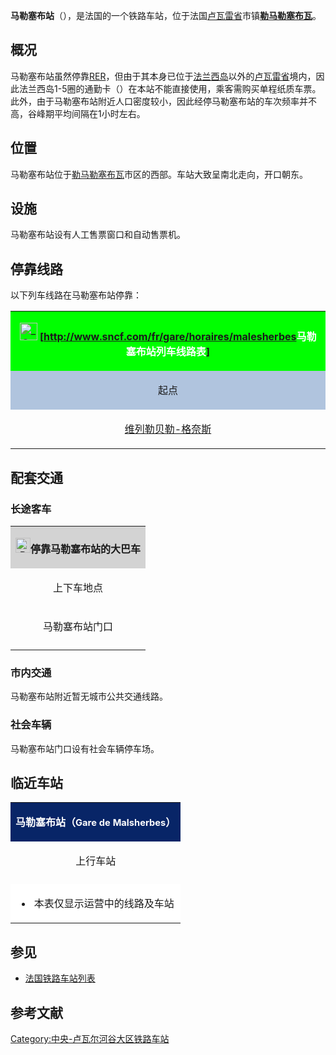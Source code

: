 {{NoteTA |G1=Transport}}
{{Infobox station
| name          =[[File:Sncf-logo.svg|32x32px]]马勒塞布站<br>{{lang|fr|Gare de Malesherbes}} 
| type          = [[法国铁路|法国铁路]]
| image = File:Gare de Malesherbes IMG 1846.JPG
|image_caption = 马勒塞布站门口
| address       = {{FRA}}[[卢瓦雷省|卢瓦雷省]][[勒马勒塞布瓦|勒马勒塞布瓦]]
| latd          = 48
| latm          = 17
| lats          = 37
| latNS         = N
| longd         = 2
| longm         = 24
| longs         = 05
| longEW        = E
| operator = [[File:_Sncf-logo.svg|32x32px]]
| coordinates_display = yes
| iso_region    = FR
| line          = 
* {{link-fr|新城圣乔治－马勒塞布铁路|Ligne de Villeneuve-Saint-Georges à Montargis}}
* {{link-fr|雷若布莱－马勒塞布铁路|Ligne des Aubrais - Orléans à Malesherbes}}（货运，已基本废弃）
| structure           = 地面
| levels              = 
| platform      = 2
| tracks        = 3
| elevation = 71米
| opened        = 1867年5月6日
| rebuilt =
| status = 使用中
| closed        = 
| passengers= 5784人次<ref>{{Cite web|url=https://ressources.data.sncf.com/explore/dataset/frequentation-gares/?sort=voyageurs_2014&q=malesherbes|title=Fréquentation en gares|accessdate=2016-11-30|author=SNCF|date=|language=法语|publisher=SNCF Open Data|archive-date=2016-12-20|archive-url=https://web.archive.org/web/20161220130320/https://ressources.data.sncf.com/explore/dataset/frequentation-gares/?sort=voyageurs_2014&q=malesherbes|dead-url=no}}</ref>
| pass_year= 2015年
| ADA                 = Yes
| station_type = 客运通勤车站，兼办货运业务
| connections = 
* 卢瓦雷省城际客运
| route_map =
| map_locator   = 
| note =
| services = RER
}}

'''马勒塞布站'''（{{lang-fr|Gare de Malesherbes}}），是法国的一个铁路车站，位于法国[[卢瓦雷省|卢瓦雷省]]市镇'''[[勒马勒塞布瓦|勒马勒塞布瓦]]'''。

==概况==

马勒塞布站虽然停靠[[区域快铁|RER]]，但由于其本身已位于[[法兰西岛|法兰西岛]]以外的[[卢瓦雷省|卢瓦雷省]]境内，因此法兰西岛1-5圈的通勤卡（{{lang-fr|Navigo}}）在本站不能直接使用，乘客需购买单程纸质车票。此外，由于马勒塞布站附近人口密度较小，因此经停马勒塞布站的车次频率并不高，谷峰期平均间隔在1小时左右。

==位置==

马勒塞布站位于[[勒马勒塞布瓦|勒马勒塞布瓦]]市区的西部。车站大致呈南北走向，开口朝东。

==设施==

马勒塞布站设有人工售票窗口和自动售票机。

== 停靠线路 ==

{{动态列表|最后更新时间：2016年12月11日。本章节内容仅供参考，不排除因施工或罢工而引发的临时性变更。欢迎修正和补充}}

以下列车线路在马勒塞布站停靠：

{| class="wikitable mw-collapsible"
|colspan="5" style="background:#00FF00" align="center" |[[File:_Sncf-logo.svg|28x28px]] '''[http://www.sncf.com/fr/gare/horaires/malesherbes<font color=#FFFFFF>马勒塞布站列车线路表</font>]{{dead link|date=2018年5月 |bot=InternetArchiveBot |fix-attempted=yes }}'''
|-
!style="background:#B0C4DE"|起点
!style="background:#B0C4DE"|上一站
!style="background:#B0C4DE"|线路
!style="background:#B0C4DE"|下一站
!style="background:#B0C4DE"|终点
|-
|[[维列勒贝勒-格奈斯-阿尔努维尔站|维列勒贝勒-格奈斯]]
|[[布瓦尼维尔站|布瓦尼维尔]]
| rowspan="1"|[[File:RER.svg|16x16px]][[File:Paris_RER_D_icon.svg|16x16px]]
|（终点）
|（终点）<ref>{{Cite web|url=https://www.transilien.com/lignes/rer-trains/rer-D|title=Ligne D|accessdate=2016-12-11|author=Transilien|date=|language=法语|publisher=Transilien|archive-date=2017-10-05|archive-url=https://web.archive.org/web/20171005104833/https://www.transilien.com/lignes/rer-trains/rer-D|dead-url=yes}}</ref>
|}

==配套交通==
===长途客车===

{| class="wikitable mw-collapsible" 
|colspan="3" align="center" style="background:#D3D3D3" |[[File:BSicon_BUS.svg|24x24px]]'''停靠马勒塞布站的大巴车'''
|-
!align="center" |上下车地点
!align="center" |运营单位
!align="center" |主要目的地{{noteTag|name=noteA}}
|-
| rowspan="2" align="center" |马勒塞布站门口
|align="center" |{{link-fr|卢瓦雷省城际客运|Ulys}}<br>Ulys
|
* 14号线：{{link-fr|博蒙德加提内|Beaumont-du-Gâtinais}}、[[奥克西_(卢瓦雷省)|奥克西]]、[[蒙塔基站|蒙塔基]]
* 22号线：[[芒什库尔|芒什库尔]]、[[皮蒂维耶|皮蒂维耶]]
|-
|align="center" |[[SNCF|SNCF]]{{noteTag|name=noteB}}
|（''当某条铁路线施工或罢工时，SNCF可能也会提供途径该线路沿途站点的大巴车''）
|-
|colspan="3" style="background:#FFFFFF"|{{noteFoot|1=
{{noteTag|name=noteA|1=本栏不包括可以联程中转前往的目的地}}
{{noteTag|name=noteB|1=其车票可与SNCF的同线路车票通用}}
}}
|}

===市内交通===

马勒塞布站附近暂无城市公共交通线路。

===社会车辆===

马勒塞布站门口设有社会车辆停车场。

==临近车站==

{|class="wikitable mw-collapsible" style="margin: 0 auto; width:42em;"
|colspan="3"  style="background:#082567" align="center"|<font color=#FFFFFF>'''马勒塞布站（<span style="font-size:11pt;">Gare de Malsherbes</span>）'''</font>
|-
!上行车站
!线路
!下行车站
|-
|align="center" |{{link-fr|布瓦尼维尔站|Gare de Boigneville}}
|align="center" |'''{{link-fr|新城圣乔治－马勒塞布铁路|Ligne de Villeneuve-Saint-Georges à Montargis}}'''
|align="center" |（终点）
|-
|colspan="3" style="background:#FFFFFF"|
*本表仅显示运营中的线路及车站
|}

==参见==
* [[法国铁路车站列表|法国铁路车站列表]]

== 参考文献 ==
{{Reflist}}

{{RER D}}
[[Category:中央-卢瓦尔河谷大区铁路车站|Category:中央-卢瓦尔河谷大区铁路车站]]